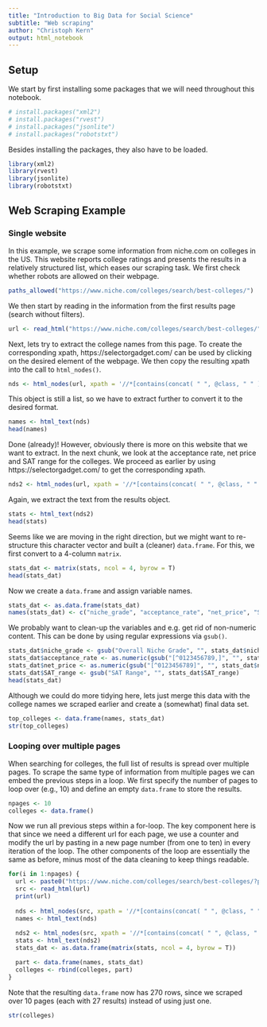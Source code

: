 ```yaml
---
title: "Introduction to Big Data for Social Science"
subtitle: "Web scraping"
author: "Christoph Kern"
output: html_notebook
---
```


## Setup

We start by first installing some packages that we will need throughout this notebook.

```r
# install.packages("xml2")
# install.packages("rvest")
# install.packages("jsonlite")
# install.packages("robotstxt")
```

Besides installing the packages, they also have to be loaded.

```r
library(xml2)
library(rvest)
library(jsonlite)
library(robotstxt)
```

## Web Scraping Example

### Single website

In this example, we scrape some information from niche.com on colleges in the US. This website reports college ratings and presents the results in a relatively structured list, which eases our scraping task. We first check whether robots are allowed on their webpage.

```r
paths_allowed("https://www.niche.com/colleges/search/best-colleges/")
```

We then start by reading in the information from the first results page (search without filters).

```r
url <- read_html("https://www.niche.com/colleges/search/best-colleges/")
```

Next, lets try to extract the college names from this page. To create the corresponding xpath, https://selectorgadget.com/ can be used by clicking on the desired element of the webpage. We then copy the resulting xpath into the call to `html_nodes()`.

```r
nds <- html_nodes(url, xpath = '//*[contains(concat( " ", @class, " " ), concat( " ", "search-result__title", " " ))]')
```

This object is still a list, so we have to extract further to convert it to the desired format.

```r
names <- html_text(nds)
head(names)
```

Done (already)! However, obviously there is more on this website that we want to extract. In the next chunk, we look at the acceptance rate, net price and SAT range for the colleges. We proceed as earlier by using https://selectorgadget.com/ to get the corresponding xpath. 

```r
nds2 <- html_nodes(url, xpath = '//*[contains(concat( " ", @class, " " ), concat( " ", "search-result-fact-list__item", " " ))]')
```

Again, we extract the text from the results object.

```r
stats <- html_text(nds2)
head(stats)
```

Seems like we are moving in the right direction, but we might want to re-structure this character vector and built a (cleaner) `data.frame`. For this, we first convert to a 4-column `matrix`.  

```r
stats_dat <- matrix(stats, ncol = 4, byrow = T)
head(stats_dat)
```

Now we create a `data.frame` and assign variable names.

```r
stats_dat <- as.data.frame(stats_dat)
names(stats_dat) <- c("niche_grade", "acceptance_rate", "net_price", "SAT_range")
```

We probably want to clean-up the variables and e.g. get rid of non-numeric content. This can be done by using regular expressions via `gsub()`.

```r
stats_dat$niche_grade <- gsub("Overall Niche Grade", "", stats_dat$niche_grade)
stats_dat$acceptance_rate <- as.numeric(gsub("[^0123456789,]", "", stats_dat$acceptance_rate))
stats_dat$net_price <- as.numeric(gsub("[^0123456789]", "", stats_dat$net_price))
stats_dat$SAT_range <- gsub("SAT Range", "", stats_dat$SAT_range)
head(stats_dat)
```

Although we could do more tidying here, lets just merge this data with the college names we scraped earlier and create a (somewhat) final data set.

```r
top_colleges <- data.frame(names, stats_dat)
str(top_colleges)
```

### Looping over multiple pages

When searching for colleges, the full list of results is spread over multiple pages. To scrape the same type of information from multiple pages we can embed the previous steps in a loop. We first specify the number of pages to loop over (e.g., 10) and define an empty `data.frame` to store the results.

```r
npages <- 10
colleges <- data.frame()
```

Now we run all previous steps within a for-loop. The key component here is that since we need a different url for each page, we use a counter and modify the url by pasting in a new page number (from one to ten) in every iteration of the loop. The other components of the loop are essentially the same as before, minus most of the data cleaning to keep things readable.

```r
for(i in 1:npages) {
  url <- paste0("https://www.niche.com/colleges/search/best-colleges/?page=",i, sep = "")
  src <- read_html(url)
  print(url)
  
  nds <- html_nodes(src, xpath = '//*[contains(concat( " ", @class, " " ), concat( " ", "search-result__title", " " ))]')
  names <- html_text(nds)
  
  nds2 <- html_nodes(src, xpath = '//*[contains(concat( " ", @class, " " ), concat( " ", "search-result-fact-list__item", " " ))]')
  stats <- html_text(nds2)
  stats_dat <- as.data.frame(matrix(stats, ncol = 4, byrow = T))

  part <- data.frame(names, stats_dat)
  colleges <- rbind(colleges, part)
}
```

Note that the resulting `data.frame` now has 270 rows, since we scraped over 10 pages (each with 27 results) instead of using just one.

```r
str(colleges)
```
